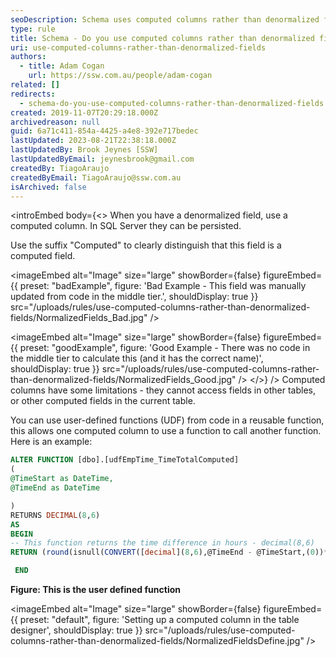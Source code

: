 ```yaml
---
seoDescription: Schema uses computed columns rather than denormalized fields to improve data integrity and reduce complexity.
type: rule
title: Schema - Do you use computed columns rather than denormalized fields?
uri: use-computed-columns-rather-than-denormalized-fields
authors:
  - title: Adam Cogan
    url: https://ssw.com.au/people/adam-cogan
related: []
redirects:
  - schema-do-you-use-computed-columns-rather-than-denormalized-fields
created: 2019-11-07T20:29:18.000Z
archivedreason: null
guid: 6a71c411-854a-4425-a4e8-392e717bedec
lastUpdated: 2023-08-21T22:38:18.000Z
lastUpdatedBy: Brook Jeynes [SSW]
lastUpdatedByEmail: jeynesbrook@gmail.com
createdBy: TiagoAraujo
createdByEmail: TiagoAraujo@ssw.com.au
isArchived: false
---
```


<introEmbed
  body={<>
When you have a denormalized field, use a computed column. In SQL Server they can be persisted.

Use the suffix "Computed" to clearly distinguish that this field is a computed field.

<imageEmbed
  alt="Image"
  size="large"
  showBorder={false}
  figureEmbed={{
    preset: "badExample",
    figure: 'Bad Example - This field was manually updated from code in the middle tier.',
    shouldDisplay: true
  }}
  src="/uploads/rules/use-computed-columns-rather-than-denormalized-fields/NormalizedFields_Bad.jpg"
/>

<imageEmbed
  alt="Image"
  size="large"
  showBorder={false}
  figureEmbed={{
    preset: "goodExample",
    figure: 'Good Example - There was no code in the middle tier to calculate this (and it has the correct name)',
    shouldDisplay: true
  }}
  src="/uploads/rules/use-computed-columns-rather-than-denormalized-fields/NormalizedFields_Good.jpg"
/>
  </>}
/>
Computed columns have some limitations - they cannot access fields in other tables, or other computed fields in the current table.

You can use user-defined functions (UDF) from code in a reusable function, this allows one computed column to use a function to call another function. Here is an example:

```sql
ALTER FUNCTION [dbo].[udfEmpTime_TimeTotalComputed]
(
@TimeStart as DateTime,
@TimeEnd as DateTime

)
RETURNS DECIMAL(8,6)
AS
BEGIN
-- This function returns the time difference in hours - decimal(8,6)
RETURN (round(isnull(CONVERT([decimal](8,6),@TimeEnd - @TimeStart,(0))*(24),(0)),(2)))

 END
```

**Figure: This is the user defined function**


<imageEmbed
  alt="Image"
  size="large"
  showBorder={false}
  figureEmbed={{
    preset: "default",
    figure: 'Setting up a computed column in the table designer',
    shouldDisplay: true
  }}
  src="/uploads/rules/use-computed-columns-rather-than-denormalized-fields/NormalizedFieldsDefine.jpg"
/>
